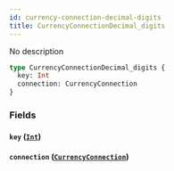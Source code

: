 ```yaml
---
id: currency-connection-decimal-digits
title: CurrencyConnectionDecimal_digits
---
```


No description

```graphql
type CurrencyConnectionDecimal_digits {
  key: Int
  connection: CurrencyConnection
}
```

### Fields

#### `key` ([`Int`](/v1/scalars/int))

#### `connection` ([`CurrencyConnection`](/v1/objects/currency-connection))
